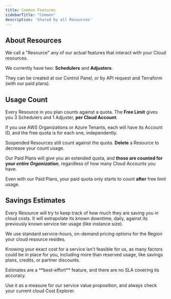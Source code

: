 ```yaml
---
title: Common Features
sidebarTitle: "Common"
description: 'Shared by all Resources'
---
```


## About Resources

We call a "Resource" any of our actual features that interact with your Cloud resources.

We currently have two: **Schedulers** and **Adjusters**.

They can be created at our Control Panel, or by API request and Terraform (with our paid plans).

## Usage Count

Every Resource in you plan counts against a quota. The **Free Limit** gives you 3 Schedulers and 1 Adjuster, **per Cloud Account**.

If you use AWS Organizations or Azure Tenants, each will have its Account ID, and the free quota is for each one, independently.

<Note>Suspended Resources still count against the quota. **Delete** a Resource to decrease your count usage.</Note>

Our Paid Plans will give you an extended quota, and **those are counted for your _entire Organization_**, regardless of how many Cloud Accounts you have.

<Tip>Even with our Paid Plans, your paid quota only starts to count **after** free limit usage.</Tip>

## Savings Estimates

Every Resource will try to keep track of how much they are saving you in cloud costs. It will extrapolate its known downtime, daily, against its previously known service tier usage (like instance size).

<Note>We use standard service-hours, on-demand pricing options for the Region your cloud resource resides.</Note>

<Warning>Knowing your exact cost for a service isn't feasible for us, as many factors could be in place for you, including more than reserved usage, like savings plans, credits, or partner discounts.</Warning>

<Warning>
  Estimates are a **best-effort** feature, and there are no SLA covering its accuracy.

  Use it as a measure for our service value proposition, and always check your current cloud Cost Explorer.
</Warning>
